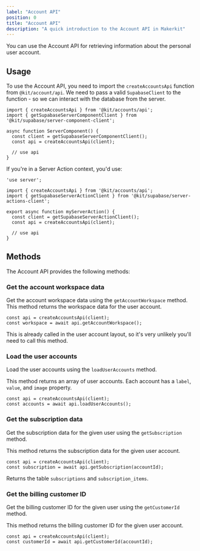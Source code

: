 ```yaml
---
label: "Account API"
position: 0
title: "Account API"
description: "A quick introduction to the Account API in Makerkit"
---
```


You can use the Account API for retrieving information about the personal user account.

## Usage

To use the Account API, you need to import the `createAccountsApi` function from `@kit/account/api`. We need to pass a valid `SupabaseClient` to the function - so we can interact with the database from the server.

```tsx
import { createAccountsApi } from '@kit/accounts/api';
import { getSupabaseServerComponentClient } from '@kit/supabase/server-component-client';

async function ServerComponent() {
  const client = getSupabaseServerComponentClient();
  const api = createAccountsApi(client);

  // use api
}
```

If you're in a Server Action context, you'd use:

```tsx
'use server';

import { createAccountsApi } from '@kit/accounts/api';
import { getSupabaseServerActionClient } from '@kit/supabase/server-actions-client';

export async function myServerAction() {
  const client = getSupabaseServerActionClient();
  const api = createAccountsApi(client);
  
  // use api
}
```

## Methods

The Account API provides the following methods:

### Get the account workspace data

Get the account workspace data using the `getAccountWorkspace` method. This method returns the workspace data for the user account.

```tsx
const api = createAccountsApi(client);
const workspace = await api.getAccountWorkspace();
```

This is already called in the user account layout, so it's very unlikely you'll need to call this method.

### Load the user accounts

Load the user accounts using the `loadUserAccounts` method.

This method returns an array of user accounts. Each account has a `label`, `value`, and `image` property.

```tsx
const api = createAccountsApi(client);
const accounts = await api.loadUserAccounts();
```

### Get the subscription data

Get the subscription data for the given user using the `getSubscription` method.

This method returns the subscription data for the given user account.

```tsx
const api = createAccountsApi(client);
const subscription = await api.getSubscription(accountId);
```

Returns the table `subscriptions` and `subscription_items`.

### Get the billing customer ID

Get the billing customer ID for the given user using the `getCustomerId` method.

This method returns the billing customer ID for the given user account.

```tsx
const api = createAccountsApi(client);
const customerId = await api.getCustomerId(accountId);
```